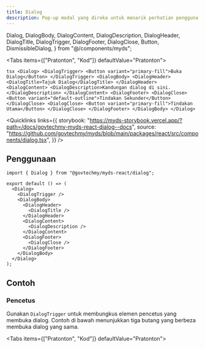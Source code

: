 ```yaml
---
title: Dialog
description: Pop-up modal yang direka untuk menarik perhatian pengguna untuk tindakan atau mesej penting. Ia terdiri daripada tiga komponen utama, iaitu Header, Content, dan Footer.
---
```


  Dialog,
  DialogBody,
  DialogContent,
  DialogDescription,
  DialogHeader,
  DialogTitle,
  DialogTrigger,
  DialogFooter,
  DialogClose,
  Button,
  DismissibleDialog,
} from "@/components/myds";

<Tabs items={["Pratonton", "Kod"]} defaultValue="Pratonton">
  <Tab value="Pratonton" className="not-prose flex justify-center">
    <Dialog>
      <DialogTrigger>
        <Button variant="primary-fill">Buka Dialog</Button>
      </DialogTrigger>
      <DialogBody>
        <DialogHeader>
          <DialogTitle>Tajuk Dialog</DialogTitle>
        </DialogHeader>
        <DialogContent>
          <DialogDescription>Kandungan dialog di sini.</DialogDescription>
        </DialogContent>
        <DialogFooter>
          <DialogClose>
            <Button variant="default-outline">Tindakan Sekunder</Button>
          </DialogClose>
          <DialogClose>
            <Button variant="primary-fill">Tindakan Utama</Button>
          </DialogClose>
        </DialogFooter>
      </DialogBody>
    </Dialog>
  </Tab>
  <Tab value="Kod">
    ```tsx
    <Dialog>
      <DialogTrigger>
        <Button variant="primary-fill">Buka Dialog</Button>
      </DialogTrigger>
      <DialogBody>
        <DialogHeader>
          <DialogTitle>Tajuk Dialog</DialogTitle>
        </DialogHeader>
        <DialogContent>
          <DialogDescription>Kandungan dialog di sini.</DialogDescription>
        </DialogContent>
        <DialogFooter>
          <DialogClose>
            <Button variant="default-outline">Tindakan Sekunder</Button>
          </DialogClose>
          <DialogClose>
            <Button variant="primary-fill">Tindakan Utama</Button>
          </DialogClose>
        </DialogFooter>
      </DialogBody>
    </Dialog>
    ```
  </Tab>
</Tabs>

<Quicklinks
  links={{
    storybook:
      "https://myds-storybook.vercel.app/?path=/docs/govtechmy-myds-react-dialog--docs",
    source:
      "https://github.com/govtechmy/myds/blob/main/packages/react/src/components/dialog.tsx",
  }}
/>

## Penggunaan

```tsx copy
import { Dialog } from "@govtechmy/myds-react/dialog";
```

```tsx copy
export default () => (
  <Dialog>
    <DialogTrigger />
    <DialogBody>
      <DialogHeader>
        <DialogTitle />
      </DialogHeader>
      <DialogContent>
        <DialogDescription />
      </DialogContent>
      <DialogFooter>
        <DialogClose />
      </DialogFooter>
    </DialogBody>
  </Dialog>
);
```

## Contoh

### Pencetus

Gunakan `DialogTrigger` untuk membungkus elemen pencetus yang membuka dialog. Contoh di bawah menunjukkan tiga butang yang berbeza membuka dialog yang sama.

<Tabs items={["Pratonton", "Kod"]} defaultValue="Pratonton">
  <Tab value="Pratonton">
    <div className="not-prose flex flex-col items-center gap-3">
      <Dialog>
        <DialogTrigger>
          <Button variant="primary-fill">Buka Dialog 1</Button>
        </DialogTrigger>
        <DialogTrigger>
          <Button variant="primary-outline">Buka Dialog 2</Button>
        </DialogTrigger>
        <DialogTrigger>
          <Button variant="primary-ghost">Buka Dialog 3</Button>
        </DialogTrigger>

      <DialogBody>
        <DialogHeader>
          <DialogTitle>Tajuk Dialog</DialogTitle>
        </DialogHeader>
        <DialogContent>
          <DialogDescription>Kandungan dialog di sini.</DialogDescription>
        </DialogContent>
        <DialogFooter>
          <DialogClose>
            <Button variant="default-outline">Tindakan Sekunder</Button>
          </DialogClose>
          <DialogClose>
            <Button variant="primary-fill">Tindakan Utama</Button>
          </DialogClose>
        </DialogFooter>
      </DialogBody>
    </Dialog>
    </div>

  </Tab>
  <Tab value="Kod">
    ```tsx
    <Dialog>
      <DialogTrigger>
        <Button variant="primary-fill">Buka Dialog 1</Button>
      </DialogTrigger>
      <DialogTrigger>
        <Button variant="primary-outline">Buka Dialog 2</Button>
      </DialogTrigger>
      <DialogTrigger>
        <Button variant="primary-ghost">Buka Dialog 3</Button>
      </DialogTrigger>

      <DialogBody>
        <DialogHeader>
          <DialogTitle>Tajuk Dialog</DialogTitle>
        </DialogHeader>
        <DialogContent>
          <DialogDescription>Kandungan dialog di sini.</DialogDescription>
        </DialogContent>
        <DialogFooter>
          <DialogClose>
            <Button variant="default-outline">Tindakan Sekunder</Button>
          </DialogClose>
          <DialogClose>
            <Button variant="primary-fill">Tindakan Utama</Button>
          </DialogClose>
        </DialogFooter>
      </DialogBody>
    </Dialog>
    ```

  </Tab>
</Tabs>

### Keadaan Tidak Terkawal vs Terkawal

Untuk menggunakan dialog dalam keadaan tidak terkawal, tetapkan prop `defaultOpen` kepada keadaan awal dialog.

Untuk menggunakan dialog dalam keadaan terkawal, gunakan prop `open` dan `onOpenChange` untuk mengendalikan keadaan secara programatik.

<Tabs items={["Pratonton", "Kod"]} defaultValue="Pratonton">
  <Tab value="Pratonton">
    <div className="not-prose flex flex-col gap-3 items-center">
        <div>
            Tidak Terkawal
            <Dialog defaultOpen={false}>
              <DialogTrigger>
                <Button variant="primary-fill">Buka Dialog (Tidak Terkawal)</Button>
              </DialogTrigger>
      
            <DialogBody>
              <DialogHeader>
                <DialogTitle>Tajuk Dialog</DialogTitle>
              </DialogHeader>
              <DialogContent>
                <DialogDescription>Kandungan dialog di sini.</DialogDescription>
              </DialogContent>
              <DialogFooter>
                <DialogClose>
                  <Button variant="default-outline">Tindakan Sekunder</Button>
                </DialogClose>
                <DialogClose>
                  <Button variant="primary-fill">Tindakan Utama</Button>
                </DialogClose>
              </DialogFooter>
            </DialogBody>
          </Dialog>
        </div>
        <div>
            Terkawal
            <Dialog open={false}>
              <DialogTrigger>
                <Button variant="primary-fill">Buka Dialog (Terkawal)</Button>
              </DialogTrigger>
      
            <DialogBody>
              <DialogHeader>
                <DialogTitle>Tajuk Dialog</DialogTitle>
              </DialogHeader>
              <DialogContent>
                <DialogDescription>Kandungan dialog di sini.</DialogDescription>
              </DialogContent>
              <DialogFooter>
                <DialogClose>
                  <Button variant="default-outline">Tindakan Sekunder</Button>
                </DialogClose>
                <DialogClose>
                  <Button variant="primary-fill">Tindakan Utama</Button>
                </DialogClose>
              </DialogFooter>
            </DialogBody>
          </Dialog>
        </div>
    </div>

  </Tab>
  <Tab value="Kod">
    ```tsx
    // Keadaan tidak terkawal
    <Dialog defaultOpen={false}>
      <DialogTrigger>
        <Button variant="primary-fill">Buka Dialog (Tidak Terkawal)</Button>
      </DialogTrigger>
      <DialogBody>
        <DialogHeader>
          <DialogTitle>Tajuk Dialog</DialogTitle>
        </DialogHeader>
        <DialogContent>
          <DialogDescription>Kandungan dialog di sini.</DialogDescription>
        </DialogContent>
        <DialogFooter>
          <DialogClose>
            <Button variant="default-outline">Tindakan Sekunder</Button>
          </DialogClose>
          <DialogClose>
            <Button variant="primary-fill">Tindakan Utama</Button>
          </DialogClose>
        </DialogFooter>
      </DialogBody>
    </Dialog>

    // Keadaan terkawal
    <Dialog open={false}>
      <DialogTrigger>
        <Button variant="primary-fill">Buka Dialog (Terkawal)</Button>
      </DialogTrigger>
      <DialogBody>
        <DialogHeader>
          <DialogTitle>Tajuk Dialog</DialogTitle>
        </DialogHeader>
        <DialogContent>
          <DialogDescription>Kandungan dialog di sini.</DialogDescription>
        </DialogContent>
        <DialogFooter>
          <DialogClose>
            <Button variant="default-outline">Tindakan Sekunder</Button>
          </DialogClose>
          <DialogClose>
            <Button variant="primary-fill">Tindakan Utama</Button>
          </DialogClose>
        </DialogFooter>
      </DialogBody>
    </Dialog>
    ```

  </Tab>
</Tabs>

### Boleh Ditutup

Untuk menghalang pengguna daripada menutup dialog, tetapkan prop `dismissible` kepada `false` pada `DialogBody`. Secara lalai, dialog boleh ditutup.

Anda boleh melampirkan fungsi panggilan balik kepada prop `onDismiss` untuk mengendalikan acara penutupan.

<Tabs items={["Pratonton", "Kod"]} defaultValue="Pratonton">
  <Tab value="Pratonton">
    <div className="not-prose space-y-2 flex flex-col items-center">
      <DismissibleDialog />

    </div>

  </Tab>
  <Tab value="Kod">
    ```tsx
    <Dialog>
      <DialogTrigger>
        <Button variant="primary-fill">Buka Dialog (Tidak Terkawal)</Button>
      </DialogTrigger>

      <DialogBody
        dismissible={true}
        onDismiss={() => alert("Dialog ditutup...")}
      >
        <DialogHeader>
          <DialogTitle>Tajuk Dialog</DialogTitle>
        </DialogHeader>
        <DialogContent>
          <DialogDescription>Kandungan dialog di sini.</DialogDescription>
        </DialogContent>
        <DialogFooter>
          <DialogClose>
            <Button variant="default-outline">Tindakan Sekunder</Button>
          </DialogClose>
          <DialogClose>
            <Button variant="primary-fill">Tindakan Utama</Button>
          </DialogClose>
        </DialogFooter>
      </DialogBody>
    </Dialog>
    ```

  </Tab>
</Tabs>

### Sempadan

Sempadan boleh ditambah pada `DialogHeader` dan `DialogFooter` dengan menetapkan prop `border` kepada `true`.

<Tabs items={["Pratonton", "Kod"]} defaultValue="Pratonton">
  <Tab value="Pratonton">
    <div className="not-prose flex justify-center">
     <Dialog>
      <DialogTrigger>
        <Button variant="primary-fill">Buka Dialog Bersempadan</Button>
      </DialogTrigger>

      <DialogBody>
        <DialogHeader border>
          <DialogTitle>Tajuk Dialog</DialogTitle>
        </DialogHeader>
        <DialogContent>
          <DialogDescription>Kandungan dialog di sini.</DialogDescription>
        </DialogContent>
        <DialogFooter border>
          <DialogClose>
            <Button variant="default-outline">Tindakan Sekunder</Button>
          </DialogClose>
          <DialogClose>
            <Button variant="primary-fill">Tindakan Utama</Button>
          </DialogClose>
        </DialogFooter>
      </DialogBody>
    </Dialog>
    </div>

  </Tab>
  <Tab value="Kod">
    ```tsx
    <Dialog>
      <DialogTrigger>
        <Button variant="primary-fill">Buka Dialog Bersempadan</Button>
      </DialogTrigger>
      <DialogBody>
        <DialogHeader border>
          <DialogTitle>Tajuk Dialog</DialogTitle>
        </DialogHeader>
        <DialogContent>
          <DialogDescription>Kandungan dialog di sini.</DialogDescription>
        </DialogContent>
        <DialogFooter border>
          <DialogClose>
            <Button variant="default-outline">Tindakan Sekunder</Button>
          </DialogClose>
          <DialogClose>
            <Button variant="primary-fill">Tindakan Utama</Button>
          </DialogClose>
        </DialogFooter>
      </DialogBody>
    </Dialog>
    ```

  </Tab>
</Tabs>

### Penjajaran

Anda boleh menetapkan `align` pada `DialogFooter` untuk menjajarkan anak kepada `start`, `end`, atau `full` lebar dialog. Secara lalai, penjajaran ditetapkan kepada `end`.

<Tabs items={["Pratonton", "Kod"]} defaultValue="Pratonton">
  <Tab value="Pratonton">
    <div className="not-prose flex justify-center gap-3">
      <div>
        Mula
        <Dialog>
          <DialogTrigger>
            <Button variant="primary-fill">Jajarkan Dialog (mula)</Button>
          </DialogTrigger>
          <DialogBody>
            <DialogHeader border>
              <DialogTitle>Tajuk Dialog</DialogTitle>
            </DialogHeader>
            <DialogContent>
              <DialogDescription>Kandungan dialog di sini.</DialogDescription>
            </DialogContent>
            <DialogFooter border align="start">
              <DialogClose>
                <Button variant="default-outline">Tindakan Sekunder</Button>
              </DialogClose>
              <DialogClose>
                <Button variant="primary-fill">Tindakan Utama</Button>
              </DialogClose>
            </DialogFooter>
          </DialogBody>
        </Dialog>
      </div>
      <div>
        Penuh
        <Dialog>
          <DialogTrigger>
            <Button variant="primary-fill">Jajarkan Dialog (penuh)</Button>
          </DialogTrigger>
          <DialogBody>
            <DialogHeader border>
              <DialogTitle>Tajuk Dialog</DialogTitle>
            </DialogHeader>
            <DialogContent>
              <DialogDescription>Kandungan dialog di sini.</DialogDescription>
            </DialogContent>
            <DialogFooter border align="full">
              <DialogClose>
                <Button variant="default-outline">Tindakan Sekunder</Button>
              </DialogClose>
              <DialogClose>
                <Button variant="primary-fill">Tindakan Utama</Button>
              </DialogClose>
            </DialogFooter>
          </DialogBody>
        </Dialog>
      </div>
      <div>
        Akhir
        <Dialog>
          <DialogTrigger>
            <Button variant="primary-fill">Jajarkan Dialog (akhir)</Button>
          </DialogTrigger>
          <DialogBody>
            <DialogHeader border>
              <DialogTitle>Tajuk Dialog</DialogTitle>
            </DialogHeader>
            <DialogContent>
              <DialogDescription>Kandungan dialog di sini.</DialogDescription>
            </DialogContent>
            <DialogFooter border align="end">
              <DialogClose>
                <Button variant="default-outline">Tindakan Sekunder</Button>
              </DialogClose>
              <DialogClose>
                <Button variant="primary-fill">Tindakan Utama</Button>
              </DialogClose>
            </DialogFooter>
          </DialogBody>
        </Dialog>
      </div>
    </div>

  </Tab>
  <Tab value="Kod">
```tsx
// Mula
<Dialog>
  <DialogTrigger>
    <Button variant="primary-fill">Jajarkan Dialog (mula)</Button>
  </DialogTrigger>
  <DialogBody>
    <DialogHeader border>
      <DialogTitle>Tajuk Dialog</DialogTitle>
    </DialogHeader>
    <DialogContent>
      <DialogDescription>Kandungan dialog di sini.</DialogDescription>
    </DialogContent>
    <DialogFooter border align="start">
      <DialogClose>
        <Button variant="default-outline">Tindakan Sekunder</Button>
      </DialogClose>
      <DialogClose>
        <Button variant="primary-fill">Tindakan Utama</Button>
      </DialogClose>
    </DialogFooter>
  </DialogBody>
</Dialog>

// Penuh

<Dialog>
  <DialogTrigger>
    <Button variant="primary-fill">Jajarkan Dialog (penuh)</Button>
  </DialogTrigger>
  <DialogBody>
    <DialogHeader border>
      <DialogTitle>Tajuk Dialog</DialogTitle>
    </DialogHeader>
    <DialogContent>
      <DialogDescription>Kandungan dialog di sini.</DialogDescription>
    </DialogContent>
    <DialogFooter border align="full">
      <DialogClose>
        <Button variant="default-outline">Tindakan Sekunder</Button>
      </DialogClose>
      <DialogClose>
        <Button variant="primary-fill">Tindakan Utama</Button>
      </DialogClose>
    </DialogFooter>
  </DialogBody>
</Dialog>

// Akhir

<Dialog>
  <DialogTrigger>
    <Button variant="primary-fill">Jajarkan Dialog (akhir)</Button>
  </DialogTrigger>
  <DialogBody>
    <DialogHeader border>
      <DialogTitle>Tajuk Dialog</DialogTitle>
    </DialogHeader>
    <DialogContent>
      <DialogDescription>Kandungan dialog di sini.</DialogDescription>
    </DialogContent>
    <DialogFooter border align="end">
      <DialogClose>
        <Button variant="default-outline">Tindakan Sekunder</Button>
      </DialogClose>
      <DialogClose>
        <Button variant="primary-fill">Tindakan Utama</Button>
      </DialogClose>
    </DialogFooter>
  </DialogBody>
</Dialog>
```

  </Tab>
</Tabs>

### Tindakan

Anda boleh menambah tindakan khas pada dialog dengan menggunakan prop `action` pada `DialogFooter`.

<Tabs items={["Pratonton", "Kod"]} defaultValue="Pratonton">
  <Tab value="Pratonton">
    <div className="not-prose flex justify-center gap-3">
    <Dialog>
      <DialogTrigger>
        <Button variant="primary-fill">Dialog Tindakan Tambahan</Button>
      </DialogTrigger>
      <DialogBody>
        <DialogHeader border>
          <DialogTitle>Tajuk Dialog</DialogTitle>
        </DialogHeader>
        <DialogContent>
          <DialogDescription>Kandungan dialog di sini.</DialogDescription>
        </DialogContent>
        <DialogFooter action={<Button variant="primary-ghost">Tertiary</Button>}>
          <DialogClose>
            <Button variant="default-outline">Tindakan Sekunder</Button>
          </DialogClose>
          <DialogClose>
            <Button variant="primary-fill">Tindakan Utama</Button>
          </DialogClose>
        </DialogFooter>
      </DialogBody>
    </Dialog>
    </div>

  </Tab>
  <Tab value="Kod">
```tsx
  <Dialog>
    <DialogTrigger>
      <Button variant="primary-fill">Dialog Tindakan Tambahan</Button>
    </DialogTrigger>
    <DialogBody>
      <DialogHeader border>
        <DialogTitle>Tajuk Dialog</DialogTitle>
      </DialogHeader>
      <DialogContent>
        <DialogDescription>Kandungan dialog di sini.</DialogDescription>
      </DialogContent>
      <DialogFooter action={<Button variant="primary-ghost">Tertiary</Button>}>
        <DialogClose>
          <Button variant="default-outline">Tindakan Sekunder</Button>
        </DialogClose>
        <DialogClose>
          <Button variant="primary-fill">Tindakan Utama</Button>
        </DialogClose>
      </DialogFooter>
    </DialogBody>
  </Dialog>
```
  </Tab>
</Tabs>

## Props

### Dialog

<TypeTable
  type={{
    open: {
      description: "Keadaan dialog (terkawal)",
      type: "boolean",
      default: "false",
    },
    defaultOpen: {
      description: "Keadaan awal dialog (tidak terkawal)",
      type: "boolean",
      default: "false",
    },
    onOpenChange: {
      description: "Pendengar acara perubahan (terkawal)",
      type: "(open: boolean) => void",
    },
  }}
/>

### DialogBody

<TypeTable
  type={{
    dismissible: {
      description: "Sama ada dialog boleh ditutup",
      type: "boolean",
      default: "true",
    },
    onDismiss: {
      description: "Pendengar acara perubahan untuk acara penutupan",
      type: "() => void",
    },
  }}
/>

### DialogHeader

<TypeTable
  type={{
    border: {
      description: "Sama ada header dialog mempunyai sempadan",
      type: "boolean",
      default: "false",
    },
  }}
/>

### DialogFooter

<TypeTable
  type={{
    border: {
      description: "Sama ada footer dialog mempunyai sempadan",
      type: "boolean",
      default: "false",
    },
    align: {
      description: "Menjajarkan susun atur kandungan",
      type: "start | end | full",
      default: "end",
    },
    action: {
      description: "Tindakan tambahan yang ditambah pada footer",
      type: "ReactNode",
    },
  }}
/>
